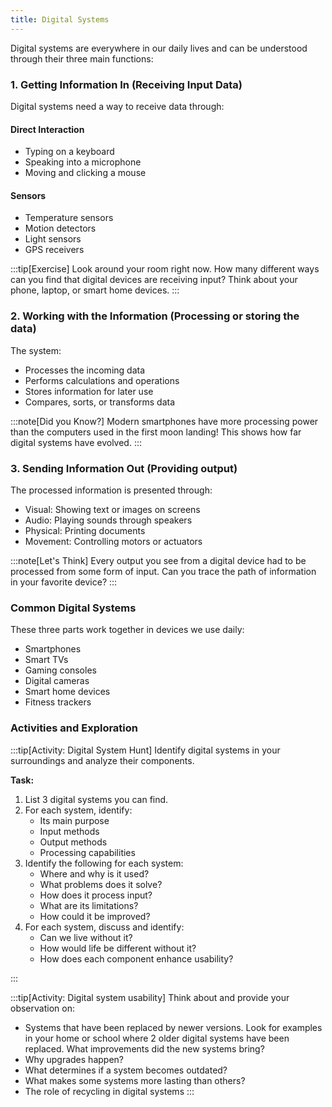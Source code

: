 ```yaml
---
title: Digital Systems
---
```


Digital systems are everywhere in our daily lives and can be understood through their three main functions:

### 1. Getting Information In (Receiving Input Data)

Digital systems need a way to receive data through:

#### Direct Interaction

- Typing on a keyboard
- Speaking into a microphone
- Moving and clicking a mouse

#### Sensors

- Temperature sensors
- Motion detectors
- Light sensors
- GPS receivers

:::tip[Exercise]
Look around your room right now. How many different ways can you find that digital devices are receiving input? Think about your phone, laptop, or smart home devices.
:::

### 2. Working with the Information (Processing or storing the data)

The system:

- Processes the incoming data
- Performs calculations and operations
- Stores information for later use
- Compares, sorts, or transforms data

:::note[Did you Know?]
Modern smartphones have more processing power than the computers used in the first moon landing! This shows how far digital systems have evolved.
:::

### 3. Sending Information Out (Providing output)

The processed information is presented through:

- Visual: Showing text or images on screens
- Audio: Playing sounds through speakers
- Physical: Printing documents
- Movement: Controlling motors or actuators

:::note[Let's Think]
Every output you see from a digital device had to be processed from some form of input. Can you trace the path of information in your favorite device?
:::

### Common Digital Systems

These three parts work together in devices we use daily:

- Smartphones
- Smart TVs
- Gaming consoles
- Digital cameras
- Smart home devices
- Fitness trackers

### Activities and Exploration

:::tip[Activity: Digital System Hunt]
Identify digital systems in your surroundings and analyze their components.

**Task:**

1. List 3 digital systems you can find.
2. For each system, identify:
   - Its main purpose
   - Input methods
   - Output methods
   - Processing capabilities
3. Identify the following for each system:
   - Where and why is it used?
   - What problems does it solve?
   - How does it process input?
   - What are its limitations?
   - How could it be improved?
4. For each system, discuss and identify:
   - Can we live without it?
   - How would life be different without it?
   - How does each component enhance usability?

:::

:::tip[Activity: Digital system usability]
Think about and provide your observation on:

- Systems that have been replaced by newer versions. Look for examples in your home or school where 2 older digital systems have been replaced. What improvements did the new systems bring?
- Why upgrades happen?
- What determines if a system becomes outdated?
- What makes some systems more lasting than others?
- The role of recycling in digital systems
  :::
